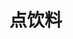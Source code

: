 # 点饮料
<ScDc />
<br />
<Dialog>
#### Would you like a drink?
# Sure, I'd like a [diet/adj.] [Coke/n./3].
#### I'm sorry, sir. We ran out of diet Cokes. Would a regular Coke be OK?
# I guess so.
#### What would you like, sir?
# Do you have any [smoothies/n./2] today?
#### Yes, we do. We have [mango/n./2], [passion fruit/n./2] and [strawberry/n.] smoothies.
# I'd like a mango smoothie.
#### Sure thing. Would you like any [appetizers/n.] to start?
# It's OK. We're waiting for our friends. We'll order more when they arrive.
#### OK. I'll be right back with your drinks.
</Dialog>
